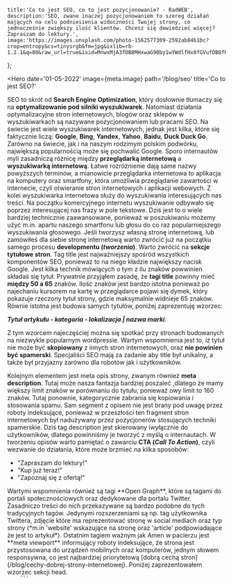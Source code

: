     title:'Co to jest SEO, co to jest pozycjonowanie? - RadWEB',
    description:'SEO, zwane inaczej pozycjonowaniem to szereg działań mających na celu podniesienia widoczności Twojej strony, co jednocześnie zwiększy ilość klientów. Chcesz się dowiedzieć więcej? Zapraszam do lektury.',
    image:'https://images.unsplash.com/photo-1562577309-2592ab84b1bc?crop=entropy&cs=tinysrgb&fm=jpg&ixlib=rb-1.2.1&q=80&raw_url=true&ixid=MnwxMjA3fDB8MHxwaG90by1wYWdlfHx8fGVufDB8fHx8&auto=format&fit=crop&w=1074'
};

<Hero
    date='01-05-2022'
    image={meta.image}
    path='/blog/seo'
    title='Co to jest SEO?'
>
SEO to skrót od **Search Engine Optimization**, który dosłownie tłumaczy się na **optymalizowanie pod silniki wyszukiwarek**. Natomiast działania optymalizacyjne stron internetowych, blogów oraz sklepów w wyszukiwarkach są nazywane pozycjonowaniem lub pracami SEO. Na świecie jest wiele wyszukiwarek internetowych, jednak jest kilka, które się faktycznie liczą: **Google**, **Bing**, **Yandex**, **Yahoo**, **Baidu**, **Duck Duck Go**. Zarówno na świecie, jak i na naszym rodzimym polskim podwórku, największą popularnością może się pochwalić Google.
</Hero>
<Content title='Przeglądarka internetowa vs wyszukiwarka internetowa.'>
Sporo internautów myli zasadniczą różnicę między **przeglądarką internetową** a **wyszukiwarką internetową**. Łatwe rozróżnienie dają same nazwy powyższych terminów, a mianowicie przeglądarka internetowa to aplikacja na komputery oraz smartfony, która umożliwia przeglądanie zawartości w internecie, czyli otwieranie stron internetowych i aplikacji webowych. Z kolei wyszukiwarka internetowa służy do wyszukiwania interesujących nas treści. Na początku komercyjnego internetu wyszukiwanie odbywało się poprzez interesującej nas frazy w pole tekstowe. Dziś jest to o wiele bardziej technicznie zaawansowane, ponieważ w poszukiwaniu możemy użyć m.in. apartu naszego smartfonu lub głosu do co raz popularniejszego wyszukiwania głosowego.
</Content>
<Content title='Tworzysz stronę, na co zwrócić uwagę?'>
Jeśli tworzysz własną stronę internetową, lub zamówiłeś dla siebie stronę internetową warto zwrócić już na początku samego procesu **developmentu (*tworzenia*)**. Warto zwrócić na **sekcje tytułowe stron**. 
Tag title jest najważniejszy spośród wszystkich komponentów SEO, ponieważ to na niego kładzie największy nacisk Google. Jest kilka technik mówiących o tym z ilu znaków powwinien składaś się tytuł. Prywatnie przyjąłem zasadę, że **tagi title** powinny mieć **między 50 a 65** znaków. Ilość znaków jest bardzo istotna ponieważ po najechaniu kursorem na kartę w przeglądarce pojawi się dymek, który pokazuje rzeczony tytuł strony, gdzie maksymalnie widnieje 65 znaków.  Równie istotna jest budowa samych tytułów, poniżej zaprezentuję wzorzec:

***Tytuł artykułu - kategoria - lokalizacja | nazwa marki***.

Z tym wzorcem najeczęściej można się spotkać przy stronach budowanych na niezwykle popularnym wordpressie. Wartym wspomnienia jest to, iż tytuł nie może być **skopiowany** z innych stron internetowych, oraz **nie powinien być spamerski**. Specjaliści SEO mają za zadanie aby title był unikalny, a także był przyjazny zarówno dla robotów jak i użytkowników.

Kolejnym elementem jest meta opis strony, zwanym również **meta description**. Tutaj może nasza fantazja bardziej poszaleć ,dlatego że mamy większy limit znaków w porównaniu do tytułu, ponieważ owy limit to 160 znaków. Tutaj ponownie, kategorycznie zabrania się kopiowania i stosowania spamu. Sam segment z opisem nie jest brany pod uwagę przez roboty indeksujące, ponieważ w przeszłości ten fragment stron internetowych był nadużywany przez pozycjonerów stosujących techniki spamerskie. Dziś tag description jest skierowany iwyłącznie do użytkowników, dlatego powinniśmy je tworzyć z myślą o internautach. W tworzeniu opisów warto pamiętać o zawarciu **CTA (*Call To Action*)**, czyli wezwanie do działania, które może brzmieć na kilka sposobów:
- "Zapraszam do lektury!"
- "Kup już teraz!"
- "Zapoznaj się z ofertą!"
</Content>
<Picture 
    title='Co to jest SEO? - sukces - zdjęcie' 
    image='https://cdn.pixabay.com/photo/2015/04/20/17/39/man-731900_960_720.jpg'
></Picture>
<Content title=''>
Wartymi wspomnienia również są tagi **Open Graph**, które są tagami do portali społecznościowych oraz dedykowane dla portalu Twitter. Zasadniczo treści do nich przekazywane są bardzo podobne do tych tradycyjnych tagów. Jedynymi rozszerzeniami są np. tag użytkownika Twittera, zdjęcie które ma reprezentować stronę w social mediach  oraz typ strony (*m.in 'website' wskazujące na stronę oraz 'article' podpowiadające że jest to artykuł*). Ostatnim tagiem ważnym jak Amen w pacierzu jest **meta viewport** informujący roboty indeksujące, że strona jest przystosowana do urządzeń mobilnych oraz komputerów, jednym słowem responsywna, co jest najbardziej priorytetową [dobrą cechą stron](/blog/cechy-dobrej-strony-internetowej). Poniżej zaprezentowałem wzorzec sekcji head.
</Content>
<Code>
    ```
        <html lang="pl">
            <head>
                <meta charset="UTF-8">
                <meta name="viewport" content="width=device-width, initial-scale=1.0">
                <meta property=”og:url” content=”kanoniczny adres url” />  
                <meta property=”og:title” content=”Tytuł strony” />
                <meta http-equiv="X-UA-Compatible" content="ie=edge">
                <meta property=”og:image” content=”zdjęcie reprezentujące stronę” />
                <meta property=”og:locale” content=”pl_PL” />
                <meta property=”og:description” content="opis” />
                <meta property=”og:type” content=”article” />
                <meta name='robots' content='index,follow' />
                <meta name='twitter:title' content=”Tytuł strony”/>
                <meta name='twitter:description' content="opis”/>
                <meta name='twitter:image' content=”zdjęcie reprezentujące stronę”/>
                <link rel='canonical' href='kanoniczny adres url'>
                <title>Tytuł strony</title>
                <meta name=”description” content="opis” />
            </head>
        </html>
    ```
</Code>
<Content title='Narzędzia do analizy wzrostu.'>
Najlepszymi narzędziami do analizy wzrostu widoczności naszej strony są narzędzia Google:
    - **Google Search Console** umożliwia sprawdzić ilość wyświetleń, kliknięć oraz pozycję naszej strony ogólnie jak i frazy nas interesujące w zakładce *skuteczność* oraz zaindeksować stronę w Google w *sprawdzenie adresu URL*.
    - **Google Analytics** pozwala zdobyć dokładniejsze dane niż w Google Search Console, w postaci prezentacji statystk pokazujących ile osób jest na naszej stronie w czasie rzeczywistym w zakładce *raporty -> czas rzeczywisty*, w *podsumowaniu raportów* możemy dowiedzieć się z jakich krajów pochodzą oraz jakiej płci są użytkonicy.
    - **Google Ads** podpowiada jakie słowa kluczowe są najlepsze będą dla naszej strony, oraz jaka duża jest na nie konkurencja, w tym miejscu można wykupić pakiet reklam, które przyspieszą zdobywanie imponujących wyników w Google.
    - **Google Trends** działa synomimicznie do Google Ads , jednak dowiemy się tutaj w jakich województwach, czy nawet dokładniej w miastach, gdzie podane przez nas słowo kluczowe (*keyword*) jest najcześciej wyszukiwane, oraz z jakiego przedziału wiekowego. Podpowie również jakie są podobne tematy i zapytania do podanego przez nas tematu.
</Content>
<Content>
To co dziś zaprezezentowałem to jedynie garść wiedzy o SEO i całej dziedziny pozycjonowania, marketingu internetowego, który z miesiąca na miesiąc podlega ewolucji. Z tego to powodu to nie jest pierwszy i ostatni artykuł o tej dziedzinie webu, lecz jest to początek niezwykłej przygody.
</Content>
<Footer
    recent={[
        {
            title:'Czarny orzeł - Leszek Czarny',
            path:'#'
        },
        {
            title:'Czym jest HTML? - historia czy teraźniejszość?',
            path:'#'
        },
    ]}
></Footer>

